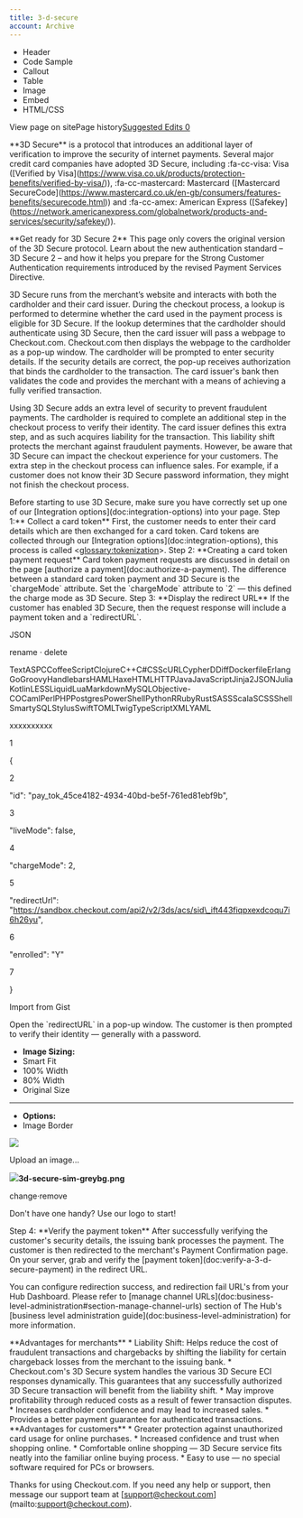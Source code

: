 ```yaml
---
title: 3-d-secure
account: Archive
---
```


*   Header
*   Code Sample
*   Callout
*   Table
*   Image
*   Embed
*   HTML/CSS

View page on sitePage history[Suggested Edits 0](/project/checkoutdocs-legacy/v1.9/suggested)

\*\*3D Secure\*\* is a protocol that introduces an additional layer of verification to improve the security of internet payments. Several major credit card companies have adopted 3D Secure, including :fa-cc-visa: Visa (\[Verified by Visa\](https://www.visa.co.uk/products/protection-benefits/verified-by-visa/)), :fa-cc-mastercard: Mastercard (\[Mastercard SecureCode\](https://www.mastercard.co.uk/en-gb/consumers/features-benefits/securecode.html)) and :fa-cc-amex: American Express (\[Safekey\](https://network.americanexpress.com/globalnetwork/products-and-services/security/safekey/)). 

\*\*Get ready for 3D Secure 2\*\* This page only covers the original version of the 3D Secure protocol. Learn about the new authentication standard – 3D Secure 2 – and how it helps you prepare for the Strong Customer Authentication requirements introduced by the revised Payment Services Directive. 

3D Secure runs from the merchant’s website and interacts with both the cardholder and their card issuer. During the checkout process, a lookup is performed to determine whether the card used in the payment process is eligible for 3D Secure. If the lookup determines that the cardholder should authenticate using 3D Secure, then the card issuer will pass a webpage to Checkout.com. Checkout.com then displays the webpage to the cardholder as a pop-up window. The cardholder will be prompted to enter security details. If the security details are correct, the pop-up receives authorization that binds the cardholder to the transaction. The card issuer's bank then validates the code and provides the merchant with a means of achieving a fully verified transaction. 

Using 3D Secure adds an extra level of security to prevent fraudulent payments. The cardholder is required to complete an additional step in the checkout process to verify their identity. The card issuer defines this extra step, and as such acquires liability for the transaction. This liability shift protects the merchant against fraudulent payments. However, be aware that 3D Secure can impact the checkout experience for your customers. The extra step in the checkout process can influence sales. For example, if a customer does not know their 3D Secure password information, they might not finish the checkout process. 

Before starting to use 3D Secure, make sure you have correctly set up one of our \[Integration options\](doc:integration-options) into your page. <span class="step\_hl">Step 1:</span>\*\* Collect a card token\*\* First, the customer needs to enter their card details which are then exchanged for a card token. Card tokens are collected through our \[Integration options\](doc:integration-options), this process is called <<glossary:tokenization>>. <span class="step\_hl">Step 2:</span> \*\*Creating a card token payment request\*\* Card token payment requests are discussed in detail on the page \[authorize a payment\](doc:authorize-a-payment). The difference between a standard card token payment and 3D Secure is the \`chargeMode\` attribute. Set the \`chargeMode\` attribute to \`2\` — this defined the charge mode as 3D Secure. <span class="step\_hl">Step 3:</span> \*\*Display the redirect URL\*\* If the customer has enabled 3D Secure, then the request response will include a payment token and a \`redirectURL\`. 

JSON

rename · delete

TextASPCCoffeeScriptClojureC++C#CSScURLCypherDDiffDockerfileErlangGoGroovyHandlebarsHAMLHaxeHTMLHTTPJavaJavaScriptJinja2JSONJuliaKotlinLESSLiquidLuaMarkdownMySQLObjective-COCamlPerlPHPPostgresPowerShellPythonRRubyRustSASSScalaSCSSShellSmartySQLStylusSwiftTOMLTwigTypeScriptXMLYAML

xxxxxxxxxx

1

{

2

 "id": "pay\_tok\_45ce4182-4934-40bd-be5f-761ed81ebf9b",

3

 "liveMode": false,

4

 "chargeMode": 2,

5

 "redirectUrl": "https://sandbox.checkout.com/api2/v2/3ds/acs/sid\_ift443fiqpxexdcoqu7i6h26yu",

6

 "enrolled": "Y"

7

}

Import from Gist

Open the \`redirectURL\` in a pop-up window. The customer is then prompted to verify their identity — generally with a password. 

*   **Image Sizing:**
*    Smart Fit
*    100% Width
*    80% Width
*    Original Size
*   * * *
    
*   **Options:**
*    Image Border

![](https://files.readme.io/46ed48c-3d-secure-sim-greybg.png)

Upload an image...

![](https://files.readme.io/46ed48c-3d-secure-sim-greybg.png)**3d-secure-sim-greybg.png**

change·remove

Don't have one handy? Use our logo to start!

<span class="step\_hl">Step 4:</span> \*\*Verify the payment token\*\* After successfully verifying the customer's security details, the issuing bank processes the payment. The customer is then redirected to the merchant's Payment Confirmation page. On your server, grab and verify the \[payment token\](doc:verify-a-3-d-secure-payment) in the redirect URL. 

You can configure redirection success, and redirection fail URL's from your Hub Dashboard. Please refer to \[manage channel URLs\](doc:business-level-administration#section-manage-channel-urls) section of The Hub's \[business level administration guide\](doc:business-level-administration) for more information. 

\*\*Advantages for merchants\*\* \* Liability Shift: Helps reduce the cost of fraudulent transactions and chargebacks by shifting the liability for certain chargeback losses from the merchant to the issuing bank. \* Checkout.com's 3D Secure system handles the various 3D Secure ECI responses dynamically. This guarantees that any successfully authorized 3D Secure transaction will benefit from the liability shift. \* May improve profitability through reduced costs as a result of fewer transaction disputes. \* Increases cardholder confidence and may lead to increased sales. \* Provides a better payment guarantee for authenticated transactions. \*\*Advantages for customers\*\* \* Greater protection against unauthorized card usage for online purchases. \* Increased confidence and trust when shopping online. \* Comfortable online shopping — 3D Secure service fits neatly into the familiar online buying process. \* Easy to use — no special software required for PCs or browsers. 

Thanks for using Checkout.com. If you need any help or support, then message our support team at \[support@checkout.com\](mailto:support@checkout.com).